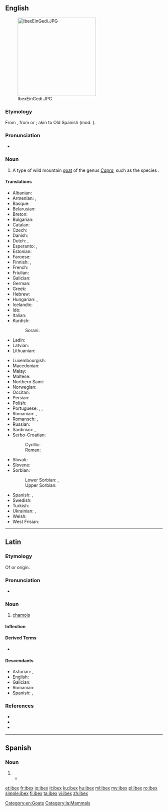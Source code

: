 ==English==
{{wikipedia}}
[[Image:IbexEinGedi.JPG|thumb|right|250px]]

===Etymology===
From {{etyl|la|en}} {{m|la|ībex||chamois}}, from {{der|en|xib}} or {{der|en|xaq}}; akin to Old Spanish {{m|osp||bezerro|bull}} (mod. {{m|osp||becerro|yearling}}).

===Pronunciation===
* {{IPA|/ˈaɪbɛks/|lang=en}}

===Noun===
{{en-noun|ibex|ibexes|ibices}}

# A type of wild mountain [[goat]] of the genus ''[[Capra]]'', such as the species {{taxlink|Capra ibex|species|noshow=1}}.

====Translations====
{{trans-top|type of wild mountain goat}}
* Albanian: {{t|sq|dhia e shkëmbinjve|?}}
* Armenian: {{t|hy|վայրի այծ}}, {{t+|hy|այծքաղ}}
* Basque: {{t|eu|basahuntz}}
* Belarusian: {{t|be|горны альпійскі казел|m}}
* Breton: {{t|br|kragvouc’h an alpoù|?}}
* Bulgarian: {{t|bg|козирог|?}}
* Catalan: {{t|ca|cabra alpina|f}}
* Czech: {{t|cs|kozorožec|m}}
* Danish: {{t|da|stenbuk|c}}
* Dutch: {{t+|nl|steenbok|m}}, {{t|nl|ibex|m}}
* Esperanto: {{t|eo|ibekso}}, {{t|eo|alpa kapro}}
* Estonian: {{t|et|kaljukits}}
* Faroese: {{t|fo|steingeit|f}}
* Finnish: {{t|fi|vuorikauris}}, {{t+|fi|vuohi}}
* French: {{t+|fr|bouquetin|m}}
* Friulian: {{t|fur|stambec|?}}
* Galician: {{t|gl|cabra montesa|f}}
* German: {{t+|de|Steinbock|m}}
* Greek: {{t+|el|αίγαγρος|m}}
* Hebrew: {{t+|he|יעל|m|tr=ya'él}}
* Hungarian: {{t+|hu|kőszáli kecske}}, {{t+|hu|vadkecske}}
* Icelandic: {{t+|is|fjallageit|f}}
* Ido: {{t+|io|sovaja kapro}}
* Italian: {{t+|it|stambecco|m}}
* Kurdish:
*: Sorani: {{t|ku|بزنه‌کێوی}}
* Ladin: {{t|lld|stambech|?}}
* Latvian: {{t|lv|kalnu āzis|?}}
* Lithuanian: {{t|lt|ožiaragis|?}}
{{trans-mid}}
* Luxembourgish: {{t|lb|Steebock|m}}
* Macedonian: {{t|mk|козорог|m}}
* Malay: {{t|ms|kambing gurun}}
* Maltese: {{t|mt|mogħża tal-barr|?}}
* Northern Sami: {{t|se|báktebohkká}}
* Norwegian: {{t|no|steinbukk|?}}
* Occitan: {{t|oc|cabra salvatja|f}}
* Persian: {{t+|fa|پازن|tr=pâzen|sc=fa-Arab}}
* Polish: {{t+|pl|koziorożec|?}}
* Portuguese: {{t|pt|cabra-montês|f}}, {{t|pt|cabra alpina|f}}, {{t|pt|cabra brava|f}}
* Romanian: {{t|ro|capră de stâncă|f}}, {{t+|ro|ibex|m}}
* Romansch: {{t|rm|capricorn|?}}, {{t|rm|stambutg|?}}
* Russian: {{t|ru|го́рный альпи́йский козёл|m}}
* Sardinian: {{t|sc|craba de monti|?}}, {{t|sc|istambeccu|?}}
* Serbo-Croatian:
*: Cyrillic: {{t|sh|козорог|m}}
*: Roman: {{t+|sh|kozorog|m}}
* Slovak: {{t|sk|kozorožec horský|m}}
* Slovene: {{t+|sl|kozorog|m}}
* Sorbian:
*: Lower Sorbian: {{t|dsb|źiwy kózoł|m}}, {{t|dsb|kózyrožk|m}}
*: Upper Sorbian: {{t|hsb|kozoróžk|m}}
* Spanish: {{t+|es|íbice|m}}, {{t|es|ibex|m}}
* Swedish: {{t|sv|alpstenbock|?}}
* Turkish: {{t+|tr|dağ keçisi}}
* Ukrainian: {{t|uk|гiрский альпiйский цап|m}}, {{t|uk|гiрский альпiйский козел|m}}
* Welsh: {{t|cy|alpafr|f}}
* West Frisian: {{t|fy|stienbok|?}}
{{trans-bottom}}

[[Category:en:Goats]]

----

==Latin==

===Etymology===
Of {{etyl|xib|la}} or {{etyl|xaq|la}} origin.

===Pronunciation===
* {{la-IPA|ībex}}

===Noun===
{{la-noun|ībex|ībicis|m|third}}

# [[chamois]]

====Inflection====
{{la-decl-3rd|ībex}}

====Derived Terms====

* {{lb|la|Late Latin}} {{l|la|hybicum}}

====Descendants====
* Asturian: {{l|ast|robizu}}, {{l|ast|rebezu}}
* English: {{l|en|ibex}}
* Galician: {{l|gl|rebezo}}
* Romanian: {{l|ro|ibex}}
* Spanish: {{l|es|íbice}}, {{l|es|rebeco}}

===References===
* {{R:L&S}}
* {{R:du Cange}}
* {{R:Gaffiot}}

[[Category:la:Mammals]]

----

==Spanish==

===Noun===
{{es-noun|m|ibex}}

# {{l|en|ibex}}
#*{{quote-journal|date=November 23, 2015|author=|title=La pelota es de Florentino|work=El País|url=http://deportes.elpais.com/deportes/2015/11/22/actualidad/1448231820_362752.html
|passage=El club se ha quedado sin más mensajes que la purpurina de las listas de ''Forbes'' sobre los clubes más ricos del mundo, los Balones de Oro, la evangelización madridista con puentes en Indonesia o Australia y ese deslumbrante palco de la ''casa blanca'' por el que desfilan políticos y empresarios de todos los '''ibex''' de este mundo. }}

{{catlangcode|es|Goats}}

[[et:ibex]]
[[fr:ibex]]
[[io:ibex]]
[[it:ibex]]
[[ku:ibex]]
[[hu:ibex]]
[[ml:ibex]]
[[my:ibex]]
[[pl:ibex]]
[[ro:ibex]]
[[simple:ibex]]
[[fi:ibex]]
[[ta:ibex]]
[[vi:ibex]]
[[zh:ibex]]